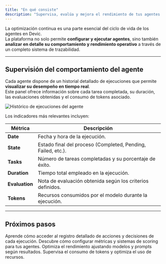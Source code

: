 ```yaml
---
title: "En qué consiste"
description: "Supervisa, evalúa y mejora el rendimiento de tus agentes mediante el sistema de trazabilidad y métricas de Devic."
---
```


La optimización continua es una parte esencial del ciclo de vida de los agentes en Devic.\
La plataforma no solo permite **configurar y ejecutar agentes**, sino también **analizar en detalle su comportamiento y rendimiento operativo** a través de un completo sistema de trazabilidad.

---

## Supervisión del comportamiento del agente

Cada agente dispone de un historial detallado de ejecuciones que permite **visualizar su desempeño en tiempo real**.\
Este panel ofrece información sobre cada tarea completada, su duración, las evaluaciones obtenidas y el consumo de tokens asociado.

![Histórico de ejecuciones del agente](/continuos-optimization.png)

Los indicadores más relevantes incluyen:

| Métrica        | Descripción                                                  |
| -------------- | ------------------------------------------------------------ |
| **Date**       | Fecha y hora de la ejecución.                                |
| **State**      | Estado final del proceso (Completed, Pending, Failed, etc.). |
| **Tasks**      | Número de tareas completadas y su porcentaje de éxito.       |
| **Duration**   | Tiempo total empleado en la ejecución.                       |
| **Evaluation** | Nota de evaluación obtenida según los criterios definidos.   |
| **Tokens**     | Recursos consumidos por el modelo durante la ejecución.      |

---

## Próximos pasos

<CardGroup cols={2}>
  <Card title="Logs y trazabilidad avanzada" icon="activity" href="./logs">
    Aprende cómo acceder al registro detallado de acciones y decisiones de cada ejecución.
  </Card>
  <Card title="Evaluaciones automáticas" icon="check-circle" href="./evaluaciones">
    Descubre cómo configurar métricas y sistemas de scoring para tus agentes.
  </Card>
  <Card title="Ajuste de modelos" icon="cpu" href="./modelos">
    Optimiza el rendimiento ajustando modelos y prompts según resultados.
  </Card>
  <Card title="Gestión de costes" icon="coins" href="./costes">
    Supervisa el consumo de tokens y optimiza el uso de recursos.
  </Card>
</CardGroup>